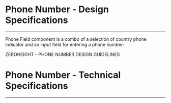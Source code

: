 
<Meta title="ODS Components/Form/Phone Number [molecule]/Specifications" />

# Phone Number - Design Specifications
----

Phone Field component is a combo of a selection of country phone indicator and an input field for entering a phone number:
<div>
  <osds-button color="primary" variant="ghost" href="https://zeroheight.com/6fc8a63f7/p/42f378-phone-number/b/40a887" target="_blank">
    ZEROHEIGHT - PHONE NUMBER DESIGN GUIDELINES &nbsp;
    <osds-icon name="external-link" color="primary" size="xs"></osds-icon>
  </osds-button>
</div>

# Phone Number - Technical Specifications
----

<SpecificationsPhoneNumber />
